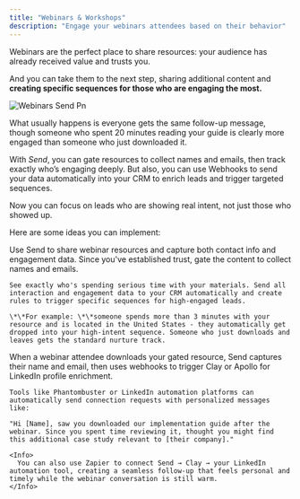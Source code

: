 ```yaml
---
title: "Webinars & Workshops"
description: "Engage your webinars attendees based on their behavior"
---
```


Webinars are the perfect place to share resources: your audience has already received value and trusts you.

And you can take them to the next step, sharing additional content and **creating specific sequences for those who are engaging the most.**

![Webinars Send Pn](/images/Webinars-Send.png)

What usually happens is everyone gets the same follow-up message, though someone who spent 20 minutes reading your guide is clearly more engaged than someone who just downloaded it.

With _Send_, you can gate resources to collect names and emails, then track exactly who’s engaging deeply. But also, you can use Webhooks to send your data automatically into your CRM to enrich leads and trigger targeted sequences.

Now you can focus on leads who are showing real intent, not just those who showed up.

Here are some ideas you can implement:

<AccordionGroup>
  <Accordion title="Send data to your CRM" icon="sparkles">
    Use Send to share webinar resources and capture both contact info and engagement data. Since you've established trust, gate the content to collect names and emails.

    See exactly who's spending serious time with your materials. Send all interaction and engagement data to your CRM automatically and create rules to trigger specific sequences for high-engaged leads.

    \*\*For example: \*\*someone spends more than 3 minutes with your resource and is located in the United States - they automatically get dropped into your high-intent sequence. Someone who just downloads and leaves gets the standard nurture track.
  </Accordion>
  <Accordion title="Connecting on LinkedIn" icon="linkedin">
    When a webinar attendee downloads your gated resource, Send captures their name and email, then uses webhooks to trigger Clay or Apollo for LinkedIn profile enrichment.

    Tools like Phantombuster or LinkedIn automation platforms can automatically send connection requests with personalized messages like:

    "Hi [Name], saw you downloaded our implementation guide after the webinar. Since you spent time reviewing it, thought you might find this additional case study relevant to [their company]."

    <Info>
      You can also use Zapier to connect Send → Clay → your LinkedIn automation tool, creating a seamless follow-up that feels personal and timely while the webinar conversation is still warm.
    </Info>
  </Accordion>
</AccordionGroup>